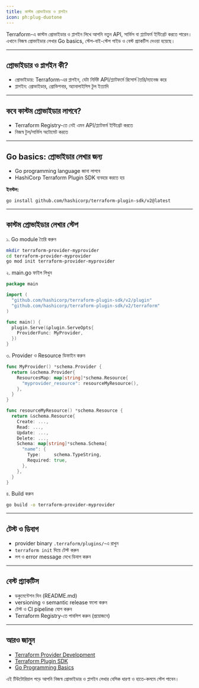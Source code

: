 ```yaml
---
title: কাস্টম প্রোভাইডার ও প্লাগইন
icon: ph:plug-duotone
---
```


Terraform-এ কাস্টম প্রোভাইডার ও প্লাগইন লিখে আপনি নতুন API, সার্ভিস বা প্ল্যাটফর্ম ইন্টিগ্রেট করতে পারেন। এখানে নিজস্ব প্রোভাইডার লেখার Go basics, স্টেপ-বাই-স্টেপ গাইড ও বেস্ট প্র্যাকটিস দেওয়া হয়েছে।

---

## প্রোভাইডার ও প্লাগইন কী?

- প্রোভাইডার: Terraform-এর প্লাগইন, যেটা নির্দিষ্ট API/প্ল্যাটফর্মে রিসোর্স তৈরি/ম্যানেজ করে
- প্লাগইন: প্রোভাইডার, প্রোভিশনার, অ্যানালাইসিস টুল ইত্যাদি

---

## কবে কাস্টম প্রোভাইডার লাগবে?

- Terraform Registry-তে নেই এমন API/প্ল্যাটফর্ম ইন্টিগ্রেট করতে
- নিজস্ব টুল/সার্ভিস অটোমেট করতে

---

## Go basics: প্রোভাইডার লেখার জন্য

- Go programming language জানা লাগবে
- HashiCorp Terraform Plugin SDK ব্যবহার করতে হয়

**ইনস্টল:**
```sh
go install github.com/hashicorp/terraform-plugin-sdk/v2@latest
```

---

## কাস্টম প্রোভাইডার লেখার স্টেপ

১. Go module তৈরি করুন
```sh
mkdir terraform-provider-myprovider
cd terraform-provider-myprovider
go mod init terraform-provider-myprovider
```

২. main.go ফাইল লিখুন
```go
package main

import (
  "github.com/hashicorp/terraform-plugin-sdk/v2/plugin"
  "github.com/hashicorp/terraform-plugin-sdk/v2/terraform"
)

func main() {
  plugin.Serve(&plugin.ServeOpts{
    ProviderFunc: MyProvider,
  })
}
```

৩. Provider ও Resource ডিফাইন করুন
```go
func MyProvider() *schema.Provider {
  return &schema.Provider{
    ResourcesMap: map[string]*schema.Resource{
      "myprovider_resource": resourceMyResource(),
    },
  }
}

func resourceMyResource() *schema.Resource {
  return &schema.Resource{
    Create: ...,
    Read: ...,
    Update: ...,
    Delete: ...,
    Schema: map[string]*schema.Schema{
      "name": {
        Type:     schema.TypeString,
        Required: true,
      },
    },
  }
}
```

৪. Build করুন
```sh
go build -o terraform-provider-myprovider
```

---

## টেস্ট ও ডিবাগ

- provider binary `.terraform/plugins/`-এ রাখুন
- `terraform init` দিয়ে টেস্ট করুন
- লগ ও error message দেখে ডিবাগ করুন

---

## বেস্ট প্র্যাকটিস

- ডকুমেন্টেশন দিন (README.md)
- versioning ও semantic release ফলো করুন
- টেস্ট ও CI pipeline যোগ করুন
- Terraform Registry-তে পাবলিশ করুন (প্রয়োজনে)

---

## আরও জানুন
- [Terraform Provider Development](https://developer.hashicorp.com/terraform/plugin)
- [Terraform Plugin SDK](https://github.com/hashicorp/terraform-plugin-sdk)
- [Go Programming Basics](https://go.dev/learn/)

এই টিউটোরিয়াল পড়ে আপনি নিজস্ব প্রোভাইডার ও প্লাগইন লেখার বেসিক ধারণা ও হাতে-কলমে স্টেপ পাবেন।
